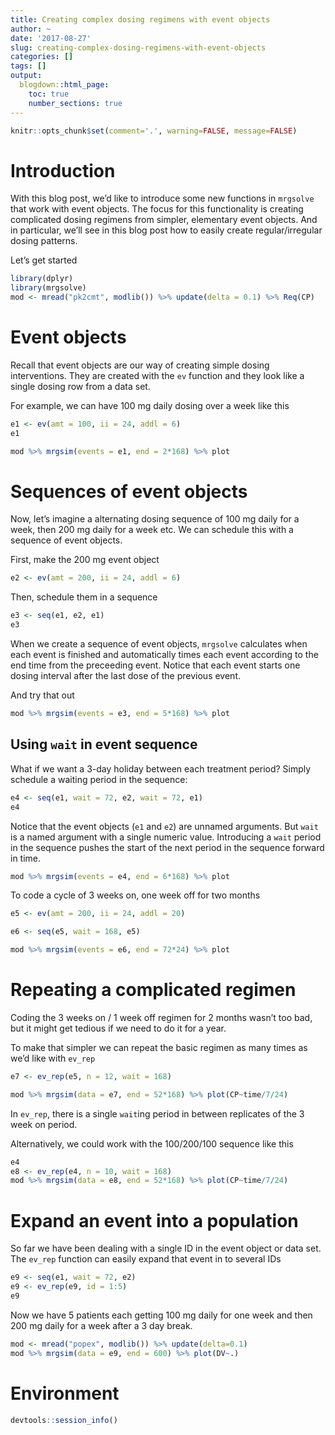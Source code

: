 ```yaml
---
title: Creating complex dosing regimens with event objects
author: ~
date: '2017-08-27'
slug: creating-complex-dosing-regimens-with-event-objects
categories: []
tags: []
output: 
  blogdown::html_page:
    toc: true
    number_sections: true
---
```



```r
knitr::opts_chunk$set(comment='.', warning=FALSE, message=FALSE)
```


# Introduction
With this blog post, we'd like to introduce some new functions
in `mrgsolve` that work with event objects. The focus 
for this functionality is creating complicated dosing
regimens from simpler, elementary event objects.  And 
in particular, we'll see in this blog post how to 
easily create regular/irregular dosing patterns.
 
Let's get started

```r
library(dplyr)
library(mrgsolve)
mod <- mread("pk2cmt", modlib()) %>% update(delta = 0.1) %>% Req(CP)
```

# Event objects
Recall that event objects are our way of creating simple
dosing interventions.  They are created with the `ev` function
and they look like a single dosing row from a data set.  

For example, we can have 100 mg daily dosing over a week like this
```r
e1 <- ev(amt = 100, ii = 24, addl = 6)
e1
```

```r
mod %>% mrgsim(events = e1, end = 2*168) %>% plot
```


# Sequences of event objects

Now, let's imagine a alternating dosing sequence of 100 mg daily for a 
week, then 200 mg daily for a week etc.  We can schedule this 
with a sequence of event objects.

First, make the 200 mg event object
```r
e2 <- ev(amt = 200, ii = 24, addl = 6)
```

Then, schedule them in a sequence

```r
e3 <- seq(e1, e2, e1)
e3
```

When we create a sequence of event objects, `mrgsolve` calculates
when each event is finished and automatically times each event
according to the end time from the preceeding event.  Notice
that each event starts one dosing interval after the last
dose of the previous event.

And try that out
```r
mod %>% mrgsim(events = e3, end = 5*168) %>% plot
```

## Using `wait` in event sequence

What if we want a 3-day holiday between each treatment period?  Simply
schedule a waiting period in the sequence:

```r
e4 <- seq(e1, wait = 72, e2, wait = 72, e1)
e4
```
Notice that the event objects (`e1` and `e2`) are 
unnamed arguments.  But `wait` is a named argument
with a single numeric value.  Introducing a `wait` period
in the sequence pushes the start of the next period 
in the sequence forward in time.

```r
mod %>% mrgsim(events = e4, end = 6*168) %>% plot
```

To code a cycle of 3 weeks on, one week off for two months

```r
e5 <- ev(amt = 200, ii = 24, addl = 20)

e6 <- seq(e5, wait = 168, e5)

mod %>% mrgsim(events = e6, end = 72*24) %>% plot
```


# Repeating a complicated regimen
Coding the 3 weeks on / 1 week off regimen for 2 months 
wasn't too bad, but it might get tedious if we need to do it for 
a year.

To make that simpler we can repeat the basic regimen 
as many times as we'd like with `ev_rep`

```r
e7 <- ev_rep(e5, n = 12, wait = 168)

mod %>% mrgsim(data = e7, end = 52*168) %>% plot(CP~time/7/24)
```

In `ev_rep`, there is a single `wait`ing period in between replicates
of the 3 week on period.

Alternatively, we could work with the 100/200/100 sequence
like this
```r
e4
e8 <- ev_rep(e4, n = 10, wait = 168)
mod %>% mrgsim(data = e8, end = 52*168) %>% plot(CP~time/7/24)
```


# Expand an event into a population
So far we have been dealing with a single ID in the event object
or data set.  The `ev_rep` function can easily expand that event
in to several IDs


```r
e9 <- seq(e1, wait = 72, e2)
e9 <- ev_rep(e9, id = 1:5)
e9
```

Now we have 5 patients each getting 100 mg daily for one week
and then 200 mg daily for a week after a 3 day break. 

```r
mod <- mread("popex", modlib()) %>% update(delta=0.1)
mod %>% mrgsim(data = e9, end = 600) %>% plot(DV~.)
```
# Environment
```r
devtools::session_info()
```

